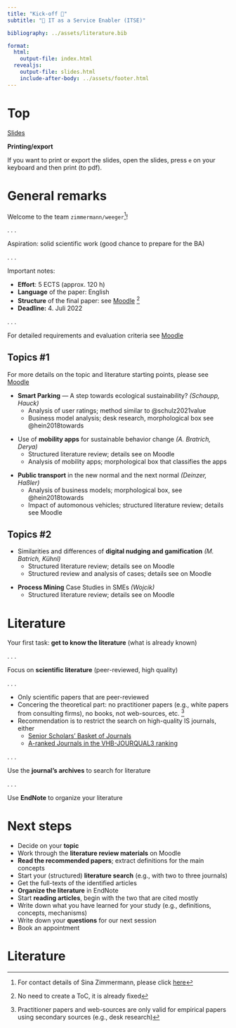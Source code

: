 ```yaml
---
title: "Kick-off 🧐"
subtitle: "🧠 IT as a Service Enabler (ITSE)"

bibliography: ../assets/literature.bib

format: 
  html:
    output-file: index.html
  revealjs:
    output-file: slides.html 
    include-after-body: ../assets/footer.html    
---
```


# Top{visibility="hidden" .slide-link-hidden .unlisted}
[Slides](slides.html)

__Printing/export__

If you want to print or export the slides, open the slides, press `e` on your keyboard and then print (to pdf).

# General remarks

Welcome to the team `zimmermann/weeger`[^Z]!

[^Z]: For contact details of Sina Zimmermann, please click [here](https://www.hnu.de/sina-zimmermann)

. . .

Aspiration: solid scientific work (good chance to prepare for the BA)

. . .

Important notes:

:::{.incremental}
- __Effort__: 5 ECTS (approx. 120 h)
- __Language__ of the paper: English
- __Structure__ of the final paper: see [Moodle](https://elearning.hnu.de/mod/resource/view.php?id=518345) [^S]
- __Deadline:__ 4. Juli 2022
:::

[^S]: No need to create a ToC, it is already fixed

. . . 

For detailed requirements and evaluation criteria see [Moodle](https://elearning.hnu.de/mod/resource/view.php?id=518346)


## Topics #1

For more details on the topic and literature starting points, please see [Moodle](https://elearning.hnu.de/mod/resource/view.php?id=518344)

:::{.fragment .fade-in-then-semi-out}
- __Smart Parking__ — A step towards ecological sustainability? *(Schaupp, Hauck)*
  - Analysis of user ratings; method similar to @schulz2021value
  - Business model analysis; desk research, morphological box see @hein2018towards
:::
:::{.fragment .fade-in-then-semi-out}
- Use of __mobility apps__ for sustainable behavior change *(A. Bratrich, Derya)*
  - Structured literature review; details see on Moodle
  - Analysis of mobility apps; morphological box that classifies the apps
:::
:::{.fragment .fade-in-then-semi-out}
- __Public transport__ in the new normal and the next normal *(Deinzer, Haßler)*
  - Analysis of business models; morphological box, see @hein2018towards
  - Impact of automonous vehicles; structured literature review; details see Moodle
:::

## Topics #2

:::{.fragment .fade-in-then-semi-out}
- Similarities and differences of __digital nudging and gamification__ *(M. Batrich, Kühnl)*
  - Structured literature review; details see on Moodle
  - Structured review and analysis of cases; details see on Moodle
:::
:::{.fragment .fade-in-then-semi-out}
- __Process Mining__ Case Studies in SMEs *(Wojcik)*
  - Structured literature review; details see on Moodle 
:::

# Literature

Your first task: __get to know the literature__ (what is already known)

. . .

Focus on __scientific literature__ (peer-reviewed, high quality)

. . .

:::{.incremental}
- Only scientific papers that are peer-reviewed
- Concering the theoretical part: no practitioner papers (e.g., white papers from consulting firms), no books, not web-sources, etc. [^1]
- Recommendation is to restrict the search on high-quality IS journals, either
	- [Senior Scholars' Basket of Journals](https://aisnet.org/page/SeniorScholarBasket)
	- [A-ranked Journals in the VHB-JOURQUAL3 ranking](https://vhbonline.org/fileadmin/user_upload/JQ3_WI.pdf)
:::

[^1]: Practitioner papers and web-sources are only valid for empirical papers using secondary sources (e.g., desk research)

. . .

Use the __journal's archives__ to search for literature

. . .

Use __EndNote__ to organize your literature

# Next steps

:::{.incremental}
- Decide on your __topic__
- Work through the __literature review materials__ on Moodle
- __Read the recommended papers__; extract definitions for the main concepts
- Start your (structured) __literature search__ (e.g., with two to three journals)
- Get the full-texts of the identified articles
- __Organize the literature__ in EndNote
- Start __reading articles__, begin with the two that are cited mostly
- Write down what you have learned for your study (e.g., definitions, concepts, mechanisms)
- Write down your __questions__ for our next session
- Book an appointment
:::

# Literature
::: {#refs}
:::